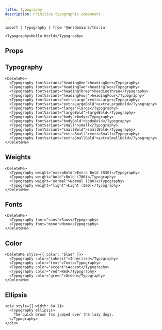 ```yaml
---
title: Typography
description: Primitive typographic component
---
```


```tsx
import { Typography } from '@ensdomains/thorin'
```

```tsx expand=true live=true
<Typography>Hello World</Typography>
```

## Props

<PropsTable sourceLink={sourceLink} types={types} />

## Typography

```tsx live=true
<DeleteMe>
  <Typography fontVariant="headingOne">headingOne</Typography>
  <Typography fontVariant="headingTwo">headingTwo</Typography>
  <Typography fontVariant="headingThree">headingThree</Typography>
  <Typography fontVariant="headingFour">headingFour</Typography>
  <Typography fontVariant="extraLarge">extraLarge</Typography>
  <Typography fontVariant="extraLargeBold">extraLargeBold</Typography>
  <Typography fontVariant="large">large</Typography>
  <Typography fontVariant="largeBold">largeBold</Typography>
  <Typography fontVariant="body">body</Typography>
  <Typography fontVariant="bodyBold">bodyBold</Typography>
  <Typography fontVariant="small">small</Typography>
  <Typography fontVariant="smallBold">smallBold</Typography>
  <Typography fontVariant="extraSmall">extraSmall</Typography>
  <Typography fontVariant="extraSmallBold">extraSmallBold</Typography>
</DeleteMe>
```

## Weights

```tsx live=true
<DeleteMe>
  <Typography weight="extraBold">Extra Bold (830)</Typography>
  <Typography weight="bold">Bold (700)</Typography>
  <Typography weight="normal">Normal (500)</Typography>
  <Typography weight="light">Light (300)</Typography>
</DeleteMe>
```

## Fonts

```tsx live=true
<DeleteMe>
  <Typography font="sans">Sans</Typography>
  <Typography font="mono">Mono</Typography>
</DeleteMe>
```

## Color

```tsx live=true
<DeleteMe style={{ color: 'blue' }}>
  <Typography color="inherit">Inherited</Typography>
  <Typography color="text">Text</Typography>
  <Typography color="accent">Accent</Typography>
  <Typography color="red">Red</Typography>
  <Typography color="green">Green</Typography>
</DeleteMe>
```

## Ellipsis

```tsx live=true
<div style={{ width: 64 }}>
  <Typography ellipsis>
    The quick brown fox jumped over the lazy dogs.
  </Typography>
</div>
```
